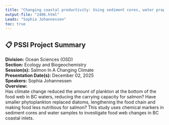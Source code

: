 ```yaml
---
title: "Changing coastal productivity: Using sediment cores, water properties and archived plankton data to identify changes at the bottom of the food web in BC’s coastal waters"
output-file: "2406.html"
Leads: "Sophia Johannessen"
toc: true
---
```


## 📋 PSSI Project Summary

**Division:** Ocean Sciences (OSD)  
**Section:** Ecology and Biogeochemistry   
**Session(s):** Salmon In A Changing Climate  
**Presentation Date(s):** December 02, 2025  
**Speakers:** Sophia Johannessen  
**Overview:**  
Has climate change reduced the amount of plankton at the bottom of the food web in BC waters, reducing the carrying capacity for salmon? Have smaller phytoplankton replaced diatoms, lengthening the food chain and making food less nutritious for salmon? This study uses chemical markers in sediment cores and water samples to investigate food web changes in BC coastal inlets.   

